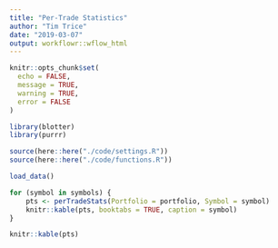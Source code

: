 ```yaml
---
title: "Per-Trade Statistics"
author: "Tim Trice"
date: "2019-03-07"
output: workflowr::wflow_html
---
```


```r
knitr::opts_chunk$set(
  echo = FALSE, 
  message = TRUE, 
  warning = TRUE, 
  error = FALSE
)
```

```r
library(blotter)
library(purrr)
```

```r
source(here::here("./code/settings.R"))
source(here::here("./code/functions.R"))
```

```r
load_data()
```

```r
for (symbol in symbols) {
    pts <- perTradeStats(Portfolio = portfolio, Symbol = symbol)
    knitr::kable(pts, booktabs = TRUE, caption = symbol)
}

knitr::kable(pts)
```
